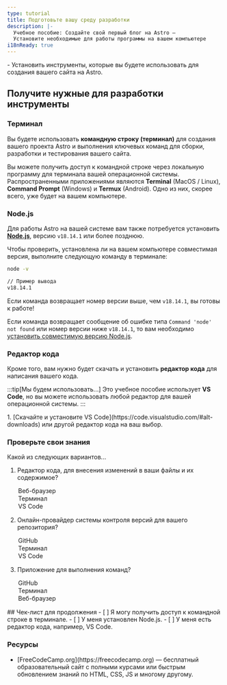 ```yaml
---
type: tutorial
title: Подготовьте вашу среду разработки
description: |-
  Учебное пособие: Создайте свой первый блог на Astro —
  Установите необходимые для работы программы на вашем компьютере
i18nReady: true
---
```


<PreCheck>
 - Установить инструменты, которые вы будете использовать для создания вашего сайта на Astro.
</PreCheck>

## Получите нужные для разработки инструменты

### Терминал

Вы будете использовать **командную строку (терминал)** для создания вашего проекта Astro и выполнения ключевых команд для сборки, разработки и тестирования вашего сайта.

Вы можете получить доступ к командной строке через локальную программу для терминала вашей операционной системы. Распространенными приложениями являются **Terminal** (MacOS / Linux), **Command Prompt** (Windows) и **Termux** (Android). Одно из них, скорее всего, уже будет на вашем компьютере.

### Node.js

Для работы Astro на вашей системе вам также потребуется установить [**Node.js**](https://nodejs.org/ru/), версию `v18.14.1` или более позднюю.

Чтобы проверить, установлена ли на вашем компьютере совместимая версия, выполните следующую команду в терминале:

```sh
node -v

// Пример вывода
v18.14.1
```

Если команда возвращает номер версии выше, чем `v18.14.1`, вы готовы к работе!

Если команда возвращает сообщение об ошибке типа `Command 'node' not found` или номер версии ниже `v18.14.1`, то вам необходимо [установить совместимую версию Node.js](https://docs.npmjs.com/downloading-and-installing-node-js-and-npm).

### Редактор кода

Кроме того, вам нужно будет скачать и установить **редактор кода** для написания вашего кода.

:::tip[Мы будем использовать...]
Это учебное пособие использует **VS Code**, но вы можете использовать любой редактор для вашей операционной системы.
:::

<Steps>
1. [Скачайте и установите VS Code](https://code.visualstudio.com/#alt-downloads) или другой редактор кода на ваш выбор.
</Steps>



<Box icon="question-mark">

### Проверьте свои знания

Какой из следующих вариантов...
1. Редактор кода, для внесения изменений в ваши файлы и их содержимое?

    <MultipleChoice>
      <Option>
        Веб-браузер
      </Option>
      <Option>
        Терминал
      </Option>
      <Option isCorrect>
        VS Code
      </Option>
    </MultipleChoice>

2. Онлайн-провайдер системы контроля версий для вашего репозитория?

    <MultipleChoice>
      <Option isCorrect>
        GitHub
      </Option>
      <Option>
        Терминал
      </Option>
      <Option>
        VS Code
      </Option>
    </MultipleChoice>

3. Приложение для выполнения команд?
    <MultipleChoice>
      <Option>
        GitHub
      </Option>
      <Option isCorrect>
        Терминал
      </Option>
      <Option>
        Веб-браузер
      </Option>
    </MultipleChoice>

</Box>

<Box icon="check-list">
## Чек-лист для продолжения

<Checklist>
- [ ] Я могу получить доступ к командной строке в терминале.
- [ ] У меня установлен Node.js.
- [ ] У меня есть редактор кода, например, VS Code.
</Checklist>
</Box>


### Ресурсы

- <p>[FreeCodeCamp.org](https://freecodecamp.org) <Badge class="neutral-badge" text="внешняя ссылка" /> — бесплатный образовательный сайт с полными курсами или быстрым обновлением знаний по HTML, CSS, JS и многому другому.</p>
